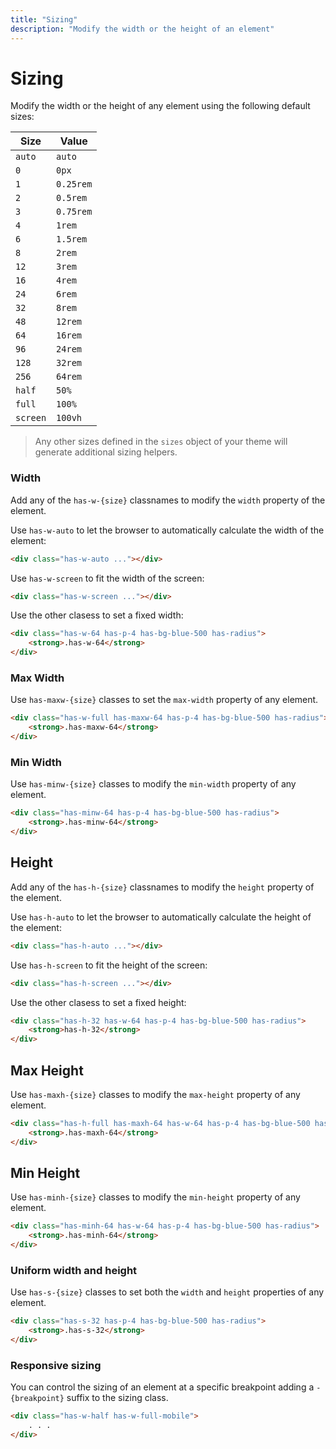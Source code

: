 ```yaml
---
title: "Sizing"
description: "Modify the width or the height of an element"
---
```


# Sizing

Modify the width or the height of any element using the following default sizes:

| Size     | Value     |
|----------|-----------|
| `auto`   | `auto`    |
| `0`      | `0px`     |
| `1`      | `0.25rem` |
| `2`      | `0.5rem`  |
| `3`      | `0.75rem` |
| `4`      | `1rem`    |
| `6`      | `1.5rem`  |
| `8`      | `2rem`    |
| `12`     | `3rem`    |
| `16`     | `4rem`    |
| `24`     | `6rem`    |
| `32`     | `8rem`    |
| `48`     | `12rem`   |
| `64`     | `16rem`   |
| `96`     | `24rem`   |
| `128`    | `32rem`   |
| `256`    | `64rem`   |
| `half`   | `50%`     |
| `full`   | `100%`    |
| `screen` | `100vh`   |

> Any other sizes defined in the `sizes` object of your theme will generate additional sizing helpers.

### Width

Add any of the `has-w-{size}` classnames to modify the `width` property of the element.

Use `has-w-auto` to let the browser to automatically calculate the width of the element: 

```html
<div class="has-w-auto ..."></div>
```

Use `has-w-screen` to fit the width of the screen:

```html
<div class="has-w-screen ..."></div>
```

Use the other clasess to set a fixed width:

```html live=true centered=true color=white
<div class="has-w-64 has-p-4 has-bg-blue-500 has-radius">
    <strong>.has-w-64</strong>
</div>
```

### Max Width

Use `has-maxw-{size}` classes to set the `max-width` property of any element.

```html live=true centered=true color=white
<div class="has-w-full has-maxw-64 has-p-4 has-bg-blue-500 has-radius">
    <strong>.has-maxw-64</strong>
</div>
```

### Min Width

Use `has-minw-{size}` classes to modify the `min-width` property of any element.

```html live=true centered=true color=white
<div class="has-minw-64 has-p-4 has-bg-blue-500 has-radius">
    <strong>.has-minw-64</strong>
</div>
```

## Height

Add any of the `has-h-{size}` classnames to modify the `height` property of the element.

Use `has-h-auto` to let the browser to automatically calculate the height of the element: 

```html
<div class="has-h-auto ..."></div>
```

Use `has-h-screen` to fit the height of the screen:

```html
<div class="has-h-screen ..."></div>
```

Use the other clasess to set a fixed height:

```html live=true centered=true color=white
<div class="has-h-32 has-w-64 has-p-4 has-bg-blue-500 has-radius">
    <strong>has-h-32</strong>
</div>
```

## Max Height

Use `has-maxh-{size}` classes to modify the `max-height` property of any element.

```html live=true centered=true color=white
<div class="has-h-full has-maxh-64 has-w-64 has-p-4 has-bg-blue-500 has-radius">
    <strong>.has-maxh-64</strong>
</div>
```

## Min Height

Use `has-minh-{size}` classes to modify the `min-height` property of any element.

```html live=true centered=true color=white
<div class="has-minh-64 has-w-64 has-p-4 has-bg-blue-500 has-radius">
    <strong>.has-minh-64</strong>
</div>
```

### Uniform width and height

Use `has-s-{size}` classes to set both the `width` and `height` properties of any element.

```html live=true centered=true color=white
<div class="has-s-32 has-p-4 has-bg-blue-500 has-radius">
    <strong>.has-s-32</strong>
</div>
```

### Responsive sizing

You can control the sizing of an element at a specific breakpoint adding a `-{breakpoint}` suffix to the sizing class.

```html
<div class="has-w-half has-w-full-mobile">
    . . .
</div>
``` 
